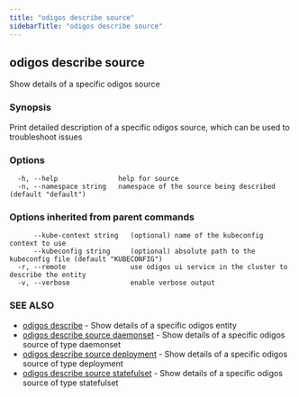 ```yaml
---
title: "odigos describe source"
sidebarTitle: "odigos describe source"
---
```

## odigos describe source

Show details of a specific odigos source

### Synopsis

Print detailed description of a specific odigos source, which can be used to troubleshoot issues

### Options

```
  -h, --help               help for source
  -n, --namespace string   namespace of the source being described (default "default")
```

### Options inherited from parent commands

```
      --kube-context string   (optional) name of the kubeconfig context to use
      --kubeconfig string     (optional) absolute path to the kubeconfig file (default "KUBECONFIG")
  -r, --remote                use odigos ui service in the cluster to describe the entity
  -v, --verbose               enable verbose output
```

### SEE ALSO

* [odigos describe](/cli/odigos_describe)	 - Show details of a specific odigos entity
* [odigos describe source daemonset](/cli/odigos_describe_source_daemonset)	 - Show details of a specific odigos source of type daemonset
* [odigos describe source deployment](/cli/odigos_describe_source_deployment)	 - Show details of a specific odigos source of type deployment
* [odigos describe source statefulset](/cli/odigos_describe_source_statefulset)	 - Show details of a specific odigos source of type statefulset